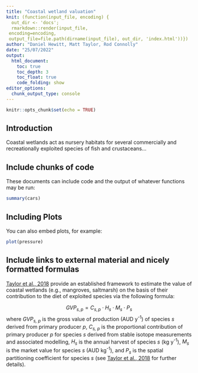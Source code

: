 ```yaml
---
title: "Coastal wetland valuation"
knit: (function(input_file, encoding) {
  out_dir <- 'docs';
  rmarkdown::render(input_file,
 encoding=encoding,
 output_file=file.path(dirname(input_file), out_dir, 'index.html'))})
author: "Daniel Hewitt, Matt Taylor, Rod Connolly"
date: "25/07/2022"
output: 
  html_document:
    toc: true
    toc_depth: 3
    toc_float: true
    code_folding: show
editor_options: 
  chunk_output_type: console
---
```


```r
knitr::opts_chunk$set(echo = TRUE)
```

## Introduction

Coastal wetlands act as nursery habitats for several commercially and recreationally exploited species of fish and crustaceans...

## Include chunks of code

These documents can include code and the output of whatever functions may be run:
```r

summary(cars)
```

## Including Plots

You can also embed plots, for example:

```r
plot(pressure)
```

## Include links to external material and nicely formatted formulas

[Taylor et al., 2018](https://doi.org/10.1016/j.ecolind.2017.08.044) provide an established framework to estimate the value of coastal wetlands (e.g., mangroves, saltmarsh) on the basis of their contribution to the diet of exploited species via the following formula: 

$$
GVP_{s,p} = C_{s,p}\cdot H_s\cdot M_s\cdot P_s
$$
where *GVP<sub>s, p</sub>* is the gross value of production (AUD y<sup>-1</sup>) of species *s* derived from primary producer *p*, *C<sub>s, p</sub>* is the proportional contribution of primary producer *p* for species *s* derived from stable isotope measurements and associated modelling, *H<sub>s</sub>* is the annual harvest of species *s* (kg y<sup>-1</sup>), *M<sub>s</sub>* is the market value for species *s* (AUD kg<sup>-1</sup>), and *P<sub>s</sub>* is the spatial partitioning coefficient for species *s* (see [Taylor et al., 2018](https://doi.org/10.1016/j.ecolind.2017.08.044) for further details).